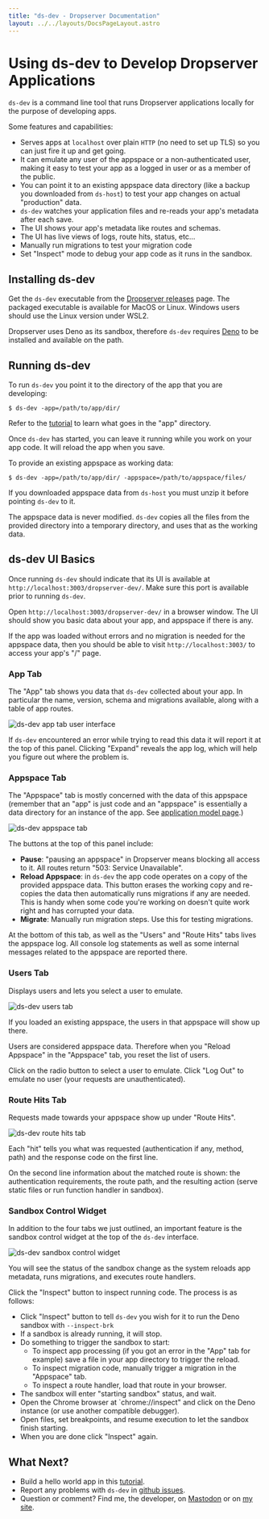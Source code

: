 ```yaml
---
title: "ds-dev - Dropserver Documentation"
layout: ../../layouts/DocsPageLayout.astro
---
```



# Using ds-dev to Develop Dropserver Applications

`ds-dev` is a command line tool that runs Dropserver applications locally for the purpose of developing apps.

Some features and capabilities:

- Serves apps at `localhost` over plain `HTTP` (no need to set up TLS) so you can just fire it up and get going.
- It can emulate any user of the appspace or a non-authenticated user, making it easy to test your app as a logged in user or as a member of the public.
- You can point it to an existing appspace data directory (like a backup you downloaded from `ds-host`) to test your app changes on actual "production" data.
- `ds-dev` watches your application files and re-reads your app's metadata after each save.
- The UI shows your app's metadata like routes and schemas.
- The UI has live views of logs, route hits, status, etc...
- Manually run migrations to test your migration code
- Set "Inspect" mode to debug your app code as it runs in the sandbox.

## Installing ds-dev

Get the `ds-dev` executable from the [Dropserver releases](https://github.com/teleclimber/Dropserver/releases) page. The packaged executable is available for MacOS or Linux. Windows users should use the Linux version under WSL2.

<Note>Dropserver uses Deno as its sandbox, therefore `ds-dev` requires [Deno](https://deno.land) to be installed and available on the path.</Note>

## Running ds-dev

To run `ds-dev` you point it to the directory of the app that you are developing:

```
$ ds-dev -app=/path/to/app/dir/
```

Refer to the [tutorial](/docs/build-dropserver-app-tutorial/) to learn what goes in the "app" directory.

<Note>Once `ds-dev` has started, you can leave it running while you work on your app code. It will reload the app when you save.</Note>

To provide an existing appspace as working data:

```
$ ds-dev -app=/path/to/app/dir/ -appspace=/path/to/appspace/files/
```

If you downloaded appspace data from `ds-host` you must unzip it before pointing `ds-dev` to it.

<Note>The appspace data is never modified. `ds-dev` copies all the files from the provided directory into a temporary directory, and uses that as the working data.</Note>

## ds-dev UI Basics

Once running `ds-dev` should indicate that its UI is available at `http://localhost:3003/dropserver-dev/`. Make sure this port is available prior to running `ds-dev`.

Open `http://localhost:3003/dropserver-dev/` in a browser window. The UI should show you basic data about your app, and appspace if there is any.

If the app was loaded without errors and no migration is needed for the appspace data, then you should be able to visit `http://localhost:3003/` to access your app's "/" page.

### App Tab

The "App" tab shows you data that `ds-dev` collected about your app. In particular the name, version, schema and migrations available, along with a table of app routes.

![ds-dev app tab user interface](/docs/ds-dev/app.png)

If `ds-dev` encountered an error while trying to read this data it will report it at the top of this panel. Clicking "Expand" reveals the app log, which will help you figure out where the problem is.

### Appspace Tab

The "Appspace" tab is mostly concerned with the data of this appspace (remember that an "app" is just code and an "appspace" is essentially a data directory for an instance of the app. See [application model page](/docs/application-model).)

![ds-dev appspace tab](/docs/ds-dev/appspace.png)

The buttons at the top of this panel include:

* **Pause**: "pausing an appspace" in Dropserver means blocking all access to it. All routes return "503: Service Unavailable".
* **Reload Appspace**: in `ds-dev` the app code operates on a copy of the provided appspace data. This button erases the working copy and re-copies the data then automatically runs migrations if any are needed. This is handy when some code you're working on doesn't quite work right and has corrupted your data.
* **Migrate**: Manually run migration steps. Use this for testing migrations.

At the bottom of this tab, as well as the "Users" and "Route Hits" tabs lives the appspace log. All console log statements as well as some internal messages related to the appspace are reported there.

### Users Tab

Displays users and lets you select a user to emulate. 

![ds-dev users tab](/docs/ds-dev/users.png)

If you loaded an existing appspace, the users in that appspace will show up there.

<Note>Users are considered appspace data. Therefore when you "Reload Appspace" in the "Appspace" tab, you reset the list of users.</Note>

Click on the radio button to select a user to emulate. Click "Log Out" to emulate no user (your requests are unauthenticated).

### Route Hits Tab

Requests made towards your appspace show up under "Route Hits".

![ds-dev route hits tab](/docs/ds-dev/route-hits.png)

Each "hit" tells you what was requested (authentication if any, method, path) and the response code on the first line.

On the second line information about the matched route is shown: the authentication requirements, the route path, and the resulting action (serve static files or run function handler in sandbox).

### Sandbox Control Widget

In addition to the four tabs we just outlined, an important feature is the sandbox control widget at the top of the `ds-dev` interface.

![ds-dev sandbox control widget](/docs/ds-dev/sandbox-control.png)

You will see the status of the sandbox change as the system reloads app metadata, runs migrations, and executes route handlers.

Click the "Inspect" button to inspect running code. The process is as follows:

- Click "Inspect" button to tell `ds-dev` you wish for it to run the Deno sandbox with `--inspect-brk`
- If a sandbox is already running, it will stop.
- Do something to trigger the sandbox to start:
  - To inspect app processing (if you got an error in the "App" tab for example) save a file in your app directory to trigger the reload.
  - To inspect migration code, manually trigger a migration in the "Appspace" tab.
  - To inspect a route handler, load that route in your browser.
- The sandbox will enter "starting sandbox" status, and wait.
- Open the Chrome browser at `chrome://inspect" and click on the Deno instance (or use another compatible debugger).
- Open files, set breakpoints, and resume execution to let the sandbox finish starting.
- When you are done click "Inspect" again.

## What Next?

- Build a hello world app in this [tutorial](/docs/build-dropserver-app-tutorial).
- Report any problems with `ds-dev` in [github issues](https://github.com/teleclimber/Dropserver/issues).
- Question or comment? Find me, the developer, on [Mastodon](https://social.tchncs.de/web/getting-started) or on [my site](https://olivierforget.net).